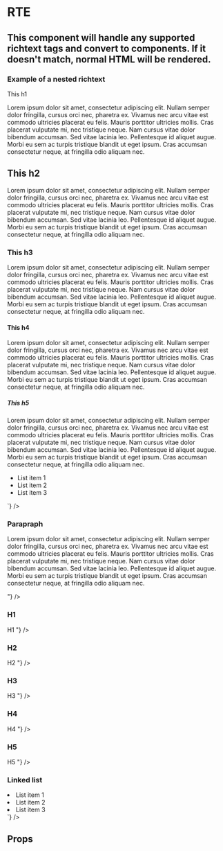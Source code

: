 

<Meta title='Components|RTE' component={RTE} decorators={[withKnobs]} />

# RTE

## This component will handle any supported richtext tags and convert to components. If it doesn't match, normal HTML will be rendered.

### Example of a nested richtext

<Preview>
    <Story name="Full richtext recursive">
        <RTE html={`
            <h1>This h1</h1>
            <p>
                Lorem ipsum dolor sit amet, consectetur adipiscing elit. Nullam semper dolor fringilla, cursus orci nec, pharetra ex. Vivamus nec arcu vitae est commodo ultricies placerat eu felis. Mauris porttitor ultricies mollis. Cras placerat vulputate mi, nec tristique neque. Nam cursus vitae dolor bibendum accumsan. Sed vitae lacinia leo. Pellentesque id aliquet augue. Morbi eu sem ac turpis tristique blandit ut eget ipsum. Cras accumsan consectetur neque, at fringilla odio aliquam nec.
            </p>
            <h2>This h2</h2>
            <p>
                Lorem ipsum dolor sit amet, consectetur adipiscing elit. Nullam semper dolor fringilla, cursus orci nec, pharetra ex. Vivamus nec arcu vitae est commodo ultricies placerat eu felis. Mauris porttitor ultricies mollis. Cras placerat vulputate mi, nec tristique neque. Nam cursus vitae dolor bibendum accumsan. Sed vitae lacinia leo. Pellentesque id aliquet augue. Morbi eu sem ac turpis tristique blandit ut eget ipsum. Cras accumsan consectetur neque, at fringilla odio aliquam nec.
            </p>
            <h3>This h3</h3>
            <p>
                Lorem ipsum dolor sit amet, consectetur adipiscing elit. Nullam semper dolor fringilla, cursus orci nec, pharetra ex. Vivamus nec arcu vitae est commodo ultricies placerat eu felis. Mauris porttitor ultricies mollis. Cras placerat vulputate mi, nec tristique neque. Nam cursus vitae dolor bibendum accumsan. Sed vitae lacinia leo. Pellentesque id aliquet augue. Morbi eu sem ac turpis tristique blandit ut eget ipsum. Cras accumsan consectetur neque, at fringilla odio aliquam nec.
            </p>
            <h4>This h4</h4>
            <p>
                Lorem ipsum dolor sit amet, consectetur adipiscing elit. Nullam semper dolor fringilla, cursus orci nec, pharetra ex. Vivamus nec arcu vitae est commodo ultricies placerat eu felis. Mauris porttitor ultricies mollis. Cras placerat vulputate mi, nec tristique neque. Nam cursus vitae dolor bibendum accumsan. Sed vitae lacinia leo. Pellentesque id aliquet augue. Morbi eu sem ac turpis tristique blandit ut eget ipsum. Cras accumsan consectetur neque, at fringilla odio aliquam nec.
            </p>
            <h5>This h5</h5>
            <p>
                Lorem ipsum dolor sit amet, consectetur adipiscing elit. Nullam semper dolor fringilla, cursus orci nec, pharetra ex. Vivamus nec arcu vitae est commodo ultricies placerat eu felis. Mauris porttitor ultricies mollis. Cras placerat vulputate mi, nec tristique neque. Nam cursus vitae dolor bibendum accumsan. Sed vitae lacinia leo. Pellentesque id aliquet augue. Morbi eu sem ac turpis tristique blandit ut eget ipsum. Cras accumsan consectetur neque, at fringilla odio aliquam nec.
            </p>
            <ul>
                <li>List item 1</li>
                <li>List item 2</li>
                <li>List item 3</li>
            </ul>
        `} />
    </Story>
</Preview>

### Parapraph
<Preview>
    <Story name="Paragraph">
        <RTE html={"<p> Lorem ipsum dolor sit amet, consectetur adipiscing elit. Nullam semper dolor fringilla, cursus orci nec, pharetra ex. Vivamus nec arcu vitae est commodo ultricies placerat eu felis. Mauris porttitor ultricies mollis. Cras placerat vulputate mi, nec tristique neque. Nam cursus vitae dolor bibendum accumsan. Sed vitae lacinia leo. Pellentesque id aliquet augue. Morbi eu sem ac turpis tristique blandit ut eget ipsum. Cras accumsan consectetur neque, at fringilla odio aliquam nec.  </p>"} />
    </Story>
</Preview>

### H1
<Preview>
    <Story name="H1">
        <RTE html={"<h1> H1 </h1>"} />
    </Story>
</Preview>

### H2
<Preview>
    <Story name="H2">
        <RTE html={"<h2> H2 </h2>"} />
    </Story>
</Preview>

### H3
<Preview>
    <Story name="H3">
        <RTE html={"<h3> H3 </h3>"} />
    </Story>
</Preview>

### H4
<Preview>
    <Story name="H4">
        <RTE html={"<h4> H4 </h4>"} />
    </Story>
</Preview>

### H5
<Preview>
    <Story name="H5">
        <RTE html={"<h5> H5 </h5>"} />
    </Story>
</Preview>

### Linked list
<Preview>
    <Story name="Linked list">
        <RTE html={`
            <ul>
                <li>List item 1</li>
                <li>List item 2</li>
                <li>List item 3</li>
            </ul>
        `} />
    </Story>
</Preview>

## Props

<Props of={RTE} />
